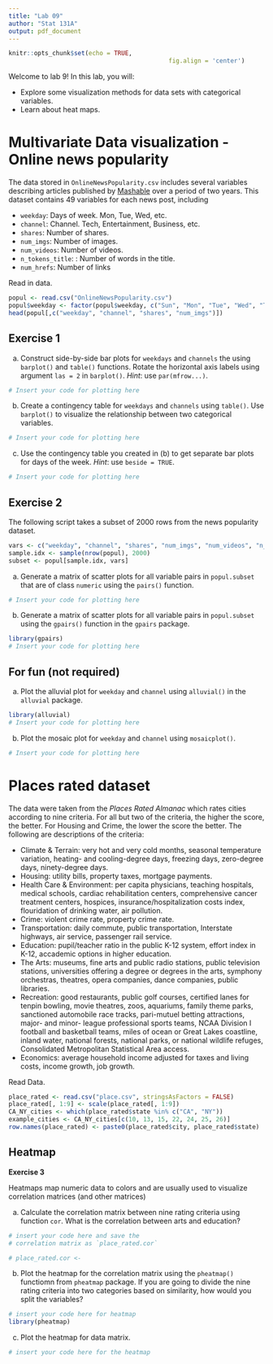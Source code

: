 ---
title: "Lab 09"
author: "Stat 131A"
output: pdf_document
---

```{r setup, include=FALSE}
knitr::opts_chunk$set(echo = TRUE,
											fig.align = 'center')
```

Welcome to lab 9! In this lab, you will:

- Explore some visualization methods for data sets with categorical variables.
- Learn about heat maps.

# Multivariate Data visualization - Online news popularity

The data stored in `OnlineNewsPopularity.csv` includes several variables describing articles published by [Mashable](http://mashable.com/) over a period of two years. This dataset contains 49 variables for each news post, including 

- `weekday`: Days of week. Mon, Tue, Wed, etc. 
- `channel`: Channel. Tech, Entertainment, Business, etc.
- `shares`: Number of shares.
- `num_imgs`: Number of images.
- `num_videos`: Number of videos.
- `n_tokens_title`: : Number of words in the title.
- `num_hrefs`: Number of links

Read in data.
```{r}
popul <- read.csv("OnlineNewsPopularity.csv")
popul$weekday <- factor(popul$weekday, c("Sun", "Mon", "Tue", "Wed", "Thur", "Fri", "Sat"))
head(popul[,c("weekday", "channel", "shares", "num_imgs")])
```

## Exercise 1

(a) Construct side-by-side bar plots for `weekdays` and `channels` the using `barplot()` and `table()` functions. Rotate the horizontal axis labels using argument `las = 2` in `barplot()`. _Hint_: use `par(mfrow...)`.

```{r ex1a}
# Insert your code for plotting here
```

(b) Create a contingency table for `weekdays` and `channels` using `table()`. Use `barplot()` to visualize the relationship between two categorical variables.

```{r ex1b}
# Insert your code for plotting here
```

(c) Use the contingency table you created in (b) to get separate bar plots for days of the week. _Hint_: use `beside = TRUE`.

```{r ex1c}
# Insert your code for plotting here
```

## Exercise 2

The following script takes a subset of 2000 rows from the news popularity dataset.

```{r}
vars <- c("weekday", "channel", "shares", "num_imgs", "num_videos", "n_tokens_title", "num_hrefs")
sample.idx <- sample(nrow(popul), 2000)
subset <- popul[sample.idx, vars]
```

(a) Generate a matrix of scatter plots for all variable pairs in `popul.subset` that are of class `numeric` using the `pairs()` function.

```{r ex2a}
# Insert your code for plotting here
```

(b) Generate a matrix of scatter plots for all variable pairs in `popul.subset` using the `gpairs()` function in the `gpairs` package.

```{r ex2b}
library(gpairs)
# Insert your code for plotting here
```

\newpage

## For fun (not required)

(a) Plot the alluvial plot for `weekday` and `channel` using `alluvial()` in the `alluvial` package.

```{r extra_a}
library(alluvial)
# Insert your code for plotting here
```

(b) Plot the mosaic plot for `weekday` and `channel` using `mosaicplot()`.

```{r extra_b}
# Insert your code for plotting here
```

# Places rated dataset

The data were taken from the _Places Rated Almanac_ which rates cities according to nine criteria. For all but two of the criteria, the higher the score, the better. For Housing and Crime, the lower the score the better. The following are descriptions of the criteria:

- Climate & Terrain: very hot and very cold months, seasonal temperature variation, heating- and cooling-degree days, freezing days, zero-degree days, ninety-degree days.
- Housing: utility bills, property taxes, mortgage payments.
- Health Care & Environment: per capita physicians, teaching hospitals, medical schools, cardiac rehabilitation centers, comprehensive cancer treatment centers, hospices, insurance/hospitalization costs index, flouridation of drinking water, air pollution.
- Crime: violent crime rate, property crime rate.
- Transportation: daily commute, public transportation, Interstate highways, air service, passenger rail service.
- Education: pupil/teacher ratio in the public K-12 system, effort index in K-12, accademic options in higher education.
- The Arts: museums, fine arts and public radio stations, public television stations, universities offering a degree or degrees in the arts, symphony orchestras, theatres, opera companies, dance companies, public libraries.
- Recreation: good restaurants, public golf courses, certified lanes for tenpin bowling, movie theatres, zoos, aquariums, family theme parks, sanctioned automobile race tracks, pari-mutuel betting attractions, major- and minor- league professional sports teams, NCAA Division I football and basketball teams, miles of ocean or Great Lakes coastline, inland water, national forests, national parks, or national wildlife refuges, Consolidated Metropolitan Statistical Area access.
- Economics: average household income adjusted for taxes and living costs, income growth, job growth.

Read Data.

```{r}
place_rated <- read.csv("place.csv", stringsAsFactors = FALSE)
place_rated[, 1:9] <- scale(place_rated[, 1:9])
CA_NY_cities <- which(place_rated$state %in% c("CA", "NY"))
example_cities <- CA_NY_cities[c(10, 13, 15, 22, 24, 25, 26)]
row.names(place_rated) <- paste0(place_rated$city, place_rated$state)
```

## Heatmap

**Exercise 3** 

Heatmaps map numeric data to colors and are usually used to visualize correlation matrices (and other matrices)

(a) Calculate the correlation matrix between nine rating criteria using function `cor`. What is the correlation between arts and education?

```{r}
# insert your code here and save the
# correlation matrix as `place_rated.cor`

# place_rated.cor <- 
```

(b) Plot the heatmap for the correlation matrix using the `pheatmap()` functiomn from `pheatmap` package. If you are going to divide the nine rating criteria into two categories based on similarity, how would you split the variables?

```{r, warning=FALSE}
# insert your code here for heatmap
library(pheatmap)

```

(c) Plot the heatmap for data matrix. 

```{r}
# insert your code here for the heatmap

```



